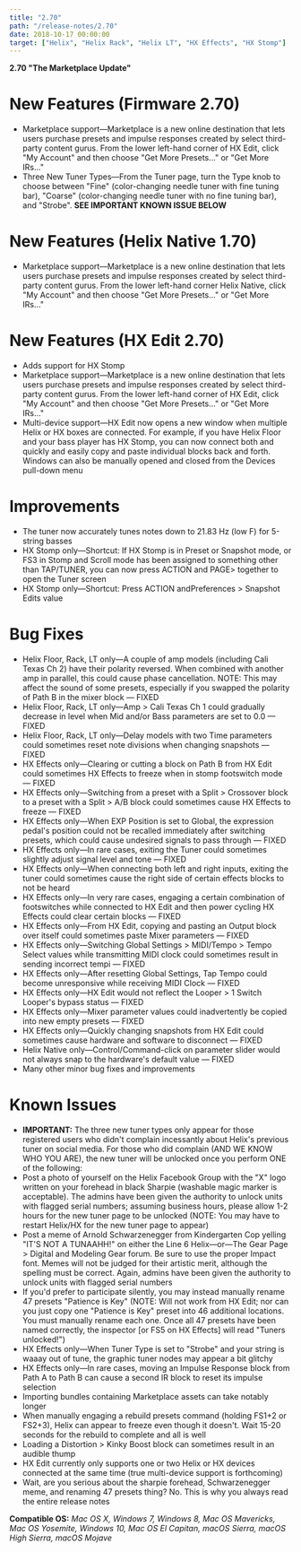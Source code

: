 ```yaml
---
title: "2.70"
path: "/release-notes/2.70"
date: 2018-10-17 00:00:00
target: ["Helix", "Helix Rack", "Helix LT", "HX Effects", "HX Stomp"]
---
```


**2.70 "The Marketplace Update"**

# New Features (Firmware 2.70)

- Marketplace support—Marketplace is a new online destination that lets users purchase presets and impulse responses created by select third-party content gurus. From the lower left-hand corner of HX Edit, click "My Account" and then choose "Get More Presets..." or "Get More IRs..."
- Three New Tuner Types—From the Tuner page, turn the Type knob to choose between "Fine" (color-changing needle tuner with fine tuning bar), "Coarse" (color-changing needle tuner with no fine tuning bar), and "Strobe". **SEE IMPORTANT KNOWN ISSUE BELOW**

# New Features (Helix Native 1.70)

- Marketplace support—Marketplace is a new online destination that lets users purchase presets and impulse responses created by select third-party content gurus. From the lower left-hand corner Helix Native, click "My Account" and then choose "Get More Presets..." or "Get More IRs..."

# New Features (HX Edit 2.70)

- Adds support for HX Stomp
- Marketplace support—Marketplace is a new online destination that lets users purchase presets and impulse responses created by select third-party content gurus. From the lower left-hand corner of HX Edit, click "My Account" and then choose "Get More Presets..." or "Get More IRs..."
- Multi-device support—HX Edit now opens a new window when multiple Helix or HX boxes are connected. For example, if you have Helix Floor and your bass player has HX Stomp, you can now connect both and quickly and easily copy and paste individual blocks back and forth. Windows can also be manually opened and closed from the Devices pull-down menu

# Improvements

- The tuner now accurately tunes notes down to 21.83 Hz (low F) for 5-string basses
- HX Stomp only—Shortcut: If HX Stomp is in Preset or Snapshot mode, or FS3 in Stomp and Scroll mode has been assigned to something other than TAP/TUNER, you can now press ACTION and PAGE> together to open the Tuner screen
- HX Stomp only—Shortcut: Press ACTION andPreferences > Snapshot Edits value

# Bug Fixes

- Helix Floor, Rack, LT only—A couple of amp models (including Cali Texas Ch 2) have their polarity reversed. When combined with another amp in parallel, this could cause phase cancellation. NOTE: This may affect the sound of some presets, especially if you swapped the polarity of Path B in the mixer block — FIXED
- Helix Floor, Rack, LT only—Amp > Cali Texas Ch 1 could gradually decrease in level when Mid and/or Bass parameters are set to 0.0 — FIXED
- Helix Floor, Rack, LT only—Delay models with two Time parameters could sometimes reset note divisions when changing snapshots — FIXED
- HX Effects only—Clearing or cutting a block on Path B from HX Edit could sometimes HX Effects to freeze when in stomp footswitch mode — FIXED
- HX Effects only—Switching from a preset with a Split > Crossover block to a preset with a Split > A/B block could sometimes cause HX Effects to freeze — FIXED
- HX Effects only—When EXP Position is set to Global, the expression pedal's position could not be recalled immediately after switching presets, which could cause undesired signals to pass through — FIXED
- HX Effects only—In rare cases, exiting the Tuner could sometimes slightly adjust signal level and tone — FIXED
- HX Effects only—When connecting both left and right inputs, exiting the tuner could sometimes cause the right side of certain effects blocks to not be heard
- HX Effects only—In very rare cases, engaging a certain combination of footswitches while connected to HX Edit and then power cycling HX Effects could clear certain blocks — FIXED
- HX Effects only—From HX Edit, copying and pasting an Output block over itself could sometimes paste Mixer parameters — FIXED
- HX Effects only—Switching Global Settings > MIDI/Tempo > Tempo Select values while transmitting MIDI clock could sometimes result in sending incorrect tempi — FIXED
- HX Effects only—After resetting Global Settings, Tap Tempo could become unresponsive while receiving MIDI Clock — FIXED
- HX Effects only—HX Edit would not reflect the Looper > 1 Switch Looper's bypass status — FIXED
- HX Effects only—Mixer parameter values could inadvertently be copied into new empty presets — FIXED
- HX Effects only—Quickly changing snapshots from HX Edit could sometimes cause hardware and software to disconnect — FIXED
- Helix Native only—Control/Command-click on parameter slider would not always snap to the hardware's default value — FIXED
- Many other minor bug fixes and improvements

# Known Issues

- **IMPORTANT:** The three new tuner types only appear for those registered users who didn't complain incessantly about Helix's previous tuner on social media. For those who did complain (AND WE KNOW WHO YOU ARE), the new tuner will be unlocked once you perform ONE of the following:
- Post a photo of yourself on the Helix Facebook Group with the "X" logo written on your forehead in black Sharpie (washable magic marker is acceptable). The admins have been given the authority to unlock units with flagged serial numbers; assuming business hours, please allow 1-2 hours for the new tuner page to be unlocked (NOTE: You may have to restart Helix/HX for the new tuner page to appear)
- Post a meme of Arnold Schwarzenegger from Kindergarten Cop yelling "IT'S NOT A TUNAAHH!" on either the Line 6 Helix—or—The Gear Page > Digital and Modeling Gear forum. Be sure to use the proper Impact font. Memes will not be judged for their artistic merit, although the spelling must be correct. Again, admins have been given the authority to unlock units with flagged serial numbers
- If you'd prefer to participate silently, you may instead manually rename 47 presets "Patience is Key" (NOTE: Will not work from HX Edit; nor can you just copy one "Patience is Key" preset into 46 additional locations. You must manually rename each one. Once all 47 presets have been named correctly, the inspector [or FS5 on HX Effects] will read "Tuners unlocked!")
- HX Effects only—When Tuner Type is set to "Strobe" and your string is waaay out of tune, the graphic tuner nodes may appear a bit glitchy
- HX Effects only—In rare cases, moving an Impulse Response block from Path A to Path B can cause a second IR block to reset its impulse selection
- Importing bundles containing Marketplace assets can take notably longer
- When manually engaging a rebuild presets command (holding FS1+2 or FS2+3), Helix can appear to freeze even though it doesn't. Wait 15-20 seconds for the rebuild to complete and all is well
- Loading a Distortion > Kinky Boost block can sometimes result in an audible thump
- HX Edit currently only supports one or two Helix or HX devices connected at the same time (true multi-device support is forthcoming)
- Wait, are you serious about the sharpie forehead, Schwarzenegger meme, and renaming 47 presets thing? No. This is why you always read the entire release notes

**Compatible OS:** _Mac OS X, Windows 7, Windows 8, Mac OS Mavericks, Mac OS Yosemite, Windows 10, Mac OS El Capitan, macOS Sierra, macOS High Sierra, macOS Mojave_
